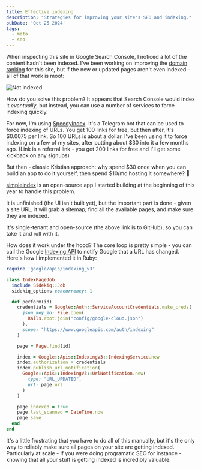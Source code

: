 ```yaml
---
title: Effective indexing
description: "Strategies for improving your site's SEO and indexing."
pubDate: 'Oct 25 2024'
tags:
  - meta
  - seo
---
```


When inspecting this site in Google Search Console, I noticed a lot of the content hadn't been indexed. I've been working on improving the [domain ranking](/domain-ranking-experiment) for this site, but if the new or updated pages aren't even indexed - all of that work is moot:

![Not indexed](./not-indexed.png)

How do you solve this problem? It appears that Search Console would index it _eventually_, but instead, you can use a number of services to force indexing quickly.

For now, I'm using [SpeedyIndex](https://t.me/SpeedyIndexBot?start=6919593676). It's a Telegram bot that can be used to force indexing of URLs. You get 100 links for free, but then after, it's $0.0075 per link. So 100 URLs is about a dollar. I've been using it to force indexing on a few of my sites, after putting about $30 into it a few months ago. (Link is a referral link - you get 200 links for free and I'll get some kickback on any signups)

But then - classic Kristian approach: why spend $30 once when you can build an app to do it yourself, then spend $10/mo hosting it somewhere? 🤪

[simpleindex](https://github.com/kristianfreeman/simpleindex) is an open-source app I started building at the beginning of this year to handle this problem. 

It is unfinished (the UI isn't built yet), but the important part is done - given a site URL, it will grab a sitemap, find all the available pages, and make sure they are indexed. 

It's single-tenant and open-source (the above link is to GitHub), so you can take it and roll with it.

How does it work under the hood? The core loop is pretty simple - you can call the Google [Indexing API](https://developers.google.com/search/apis/indexing-api/v3/quickstart) to notify Google that a URL has changed. Here's how I implemented it in Ruby:

```ruby
require 'google/apis/indexing_v3'

class IndexPageJob
  include Sidekiq::Job
  sidekiq_options concurrency: 1

  def perform(id)
    credentials = Google::Auth::ServiceAccountCredentials.make_creds(
      json_key_io: File.open(
        Rails.root.join("config/google-cloud.json")
      ),
      scope: "https://www.googleapis.com/auth/indexing"
    )

    page = Page.find(id)

    index = Google::Apis::IndexingV3::IndexingService.new
    index.authorization = credentials
    index.publish_url_notification(
      Google::Apis::IndexingV3::UrlNotification.new(
        type: "URL_UPDATED",
        url: page.url
      )
    )

    page.indexed = true
    page.last_scanned = DateTime.now
    page.save
  end
end
```

It's a little frustrating that you have to do all of this manually, but it's the only way to reliably make sure all pages on your site are getting indexed. Particularly at scale - if you were doing programatic SEO for instance - knowing that all your stuff is getting indexed is incredibly valuable.
